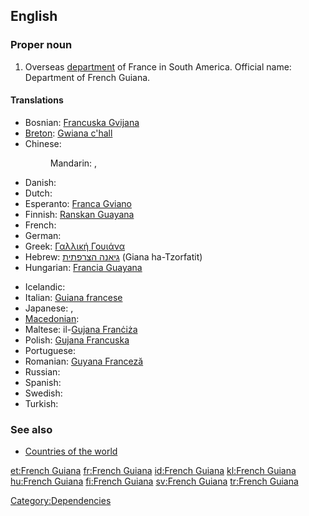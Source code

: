 ==English==

===Proper noun===
{{wikipedia}}
{{en-proper noun}}

# Overseas [[department]] of France in South America. Official name: Department of French Guiana.

====Translations====
{{trans-top|Department of French Guiana}}
* Bosnian: [[Francuska Gvijana]] {{f}}
* [[Breton]]: [[Gwiana c'hall]]
* Chinese:
*: Mandarin: {{t-|cmn|法屬圭亞那|sc=Hani}}, {{t-|cmn|法属圭亚那|tr=Fà shǔ Guīyǎnà|sc=Hani}}
* Danish: {{t-|da|Fransk Guyana}}
* Dutch: {{t-|nl|Frans Guyana}}
* Esperanto: [[Franca Gviano]]
* Finnish: [[Ranskan Guayana]]
* French: {{t+|fr|Guyane française|f}}
* German: {{t+|de|Französisch-Guayana}}
* Greek: [[Γαλλική Γουιάνα]]
* Hebrew: [[גיאנה הצרפתית]] (Giana ha-Tzorfatit)
* Hungarian: [[Francia Guayana]]
{{trans-mid}}
* Icelandic: {{t|is|Franska Gvæjana}}
* Italian: [[Guiana francese]]
* Japanese: {{t-|ja|フランス領ギアナ|tr=Furansu-ryō Giana}},  {{t|ja|仏領ギアナ|tr=Futsu-ryō Giana}}
* [[Macedonian]]: {{t|mk|Француска Гвајана|f|tr=Fráncuska Gvajána}}
* Maltese: il-[[Gujana Franċiża]]
* Polish: [[Gujana Francuska]]
* Portuguese: {{t+|pt|Guiana Francesa}}
* Romanian: [[Guyana Franceză]] {{f}}
* Russian: {{t|ru|Французская Гвиана|f|tr=Francúzskaja Gviána}}
* Spanish: {{t+|es|Guayana Francesa}}
* Swedish: {{t+|sv|Franska Guyana}}
* Turkish: {{t+|tr|Fransız Guyanası}}
{{trans-bottom}}

===See also===
* [[Appendix:Countries of the world|Countries of the world]]

[[Category:Dependencies]]

[[et:French Guiana]]
[[fr:French Guiana]]
[[id:French Guiana]]
[[kl:French Guiana]]
[[hu:French Guiana]]
[[fi:French Guiana]]
[[sv:French Guiana]]
[[tr:French Guiana]]